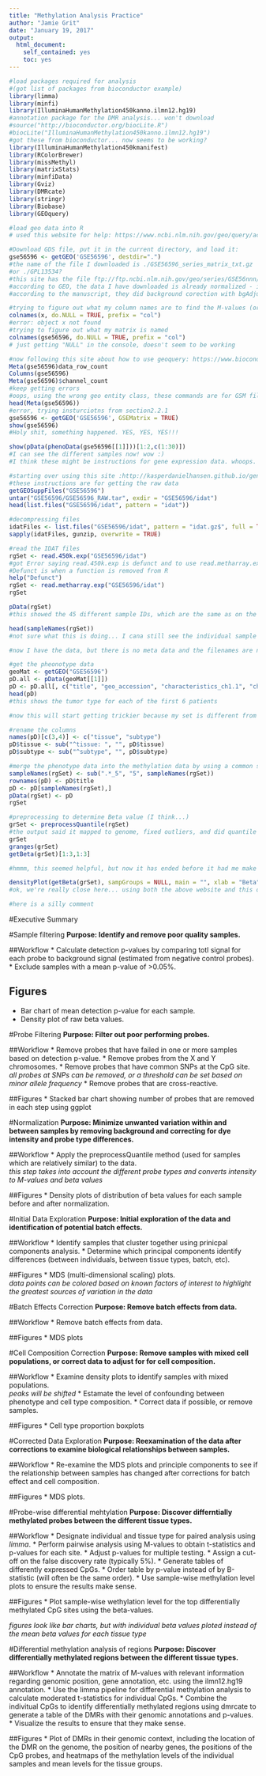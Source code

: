 ```yaml
---
title: "Methylation Analysis Practice"
author: "Jamie Grit"
date: "January 19, 2017"
output: 
  html_document:
    self_contained: yes
    toc: yes
---
```



```r
#load packages required for analysis
#(got list of packages from bioconductor example)
library(limma)
library(minfi)
library(IlluminaHumanMethylation450kanno.ilmn12.hg19)
#annotation package for the DMR analysis... won't download
#source("http://bioconductor.org/biocLite.R")
#biocLite("IlluminaHumanMethylation450kanno.ilmn12.hg19")
#got these from bioconductor... now seems to be working?
library(IlluminaHumanMethylation450kmanifest)
library(RColorBrewer)
library(missMethyl)
library(matrixStats)
library(minfiData)
library(Gviz)
library(DMRcate)
library(stringr)
library(Biobase)
library(GEOquery)

```


```r
#load geo data into R
# used this website for help: https://www.ncbi.nlm.nih.gov/geo/query/acc.cgi?acc=GSE56596

#Download GDS file, put it in the current directory, and load it:
gse56596 <- getGEO('GSE56596', destdir=".")
#the name of the file I downloaded is ./GSE56596_series_matrix_txt.gz
#or ./GPL13534? 
#this site has the file ftp://ftp.ncbi.nlm.nih.gov/geo/series/GSE56nnn/GSE56596/matrix/
#according to GEO, the data I have downloaded is already normalized - if I want the raw data I will need to figure out how to download the raw data that are in the supplementary file 
#according to the manuscript, they did background corection with bgAdjust method, color bias adjustment by the quantile method, normalization was done using simple scaling normalization. They used M-values instead of beta value

#trying to figure out what my column names are to find the M-values (or hopefully beta-values) using this https://stat.ethz.ch/R-manual/R-devel/library/base/html/colnames.html
colnames(x, do.NULL = TRUE, prefix = "col")
#error: object x not found
#trying to figure out what my matrix is named
colnames(gse56596, do.NULL = TRUE, prefix = "col")
# just getting "NULL" in the console, doesn't seem to be working

#now following this site about how to use geoquery: https://www.bioconductor.org/help/course-materials/2011/BioC2011/LabStuff/publicDataTutorial.pdf
Meta(gse56596)data_row_count
Columns(gse56596)
Meta(gse56596)$channel_count
#keep getting errors
#oops, using the wrong geo entity class, these commands are for GSM files and I have a GSE file, which according to this tutordial is the most confusing to use. Great.It doesn't have a data table, instead it has 2 lists, the GPLList and the GSMList.
head(Meta(gse56596))
#error, trying insturciotns from section2.2.1
gse56596 <- getGEO('GSE56596', GSEMatrix = TRUE)
show(gse56596)
#Holy shit, something happened. YES, YES, YES!!!

show(pData(phenoData(gse56596[[1]]))[1:2,c(1:30)])
#I can see the different samples now! wow :) 
#I think these might be instructions for gene expression data. whoops. 

#starting over using this site :http://kasperdanielhansen.github.io/genbioconductor/html/minfi.html
#these instructions are for getting the raw data
getGEOSuppFiles("GSE56596")
untar("GSE56596/GSE56596_RAW.tar", exdir = "GSE56596/idat")
head(list.files("GSE56596/idat", pattern = "idat"))

#decompressing files
idatFiles <- list.files("GSE56596/idat", pattern = "idat.gz$", full = TRUE)
sapply(idatFiles, gunzip, overwrite = TRUE)

#read the IDAT files
rgSet <- read.450k.exp("GSE56596/idat")
#got Error saying read.450k.exp is defunct and to use read.metharray.exp insead
#Defunct is when a function is removed from R
help("Defunct")
rgSet <- read.metharray.exp("GSE56596/idat")
rgSet

pData(rgSet)
#this showed the 45 different sample IDs, which are the same as on the geo page 

head(sampleNames(rgSet))
#not sure what this is doing... I cana still see the individual sample IDs, but they are arranged differently

#now I have the data, but there is no meta data and the filenames are not usefull

#get the pheonotype data
geoMat <- getGEO("GSE56596")
pD.all <- pData(geoMat[[1]])
pD <- pD.all[, c("title", "geo_accession", "characteristics_ch1.1", "characteristics_ch1.2")]
head(pD)
#this shows the tumor type for each of the first 6 patients

#now this will start getting trickier because my set is different from the example

#rename the columns
names(pD)[c(3,4)] <- c("tissue", "subtype")
pD$tissue <- sub("^tissue: ", "", pD$tissue)
pD$subtype <- sub("^subtype", "", pD$subtype)

#merge the phenotype data into the methylation data by using a common sample identifier
sampleNames(rgSet) <- sub(".*_5", "5", sampleNames(rgSet))
rownames(pD) <- pD$title
pD <- pD[sampleNames(rgSet),]
pData(rgSet) <- pD
rgSet

#preprocessing to determine Beta value (I think...)
grSet <- preprocessQuantile(rgSet)
#the output said it mapped to genome, fixed outliers, and did quantile normalizing. wow, all that from one little line? 
grSet
granges(grSet)
getBeta(grSet)[1:3,1:3]

#hmmm, this seemed helpful, but now it has ended before it had me make a density plot. Moving forward to try to make the density plot using this website: https://rdrr.io/bioc/minfi/man/densityPlot.html

densityPlot(getBeta(grSet), sampGroups = NULL, main = "", xlab = "Beta", add = TRUE, legend = TRUE)
#ok, we're really close here... using both the above website and this one: https://www.bioconductor.org/help/workflows/methylationArrayAnalysis/#obtaining-the-data

#here is a silly comment
```

#Executive Summary

#Sample filtering
**Purpose: Identify and remove poor quality samples.**

##Workflow
* Calculate detection p-values by comparing totl signal for each probe to background signal (estimated from negative control probes).
* Exclude samples with a mean p-value of >0.05%.

## Figures
* Bar chart of mean detection p-value for each sample.
* Density plot of raw beta values.

#Probe Filtering
**Purpose: Filter out poor performing probes.**

##Workflow
* Remove probes that have failed in one or more samples based on detection p-value.
* Remove probes from the X and Y chromosomes.
* Remove probes that have common SNPs at the CpG site.  
*all probes at SNPs can be removed, or a threshold can be set based on minor allele frequency*
* Remove probes that are cross-reactive.

##Figures
* Stacked bar chart showing number of probes that are removed in each step using ggplot

#Normalization
**Purpose: Minimize unwanted variation within and between samples by removing background and correcting for dye intensity and probe type differences.**

##Workflow
* Apply the preprocessQuantile method (used for samples which are relatively similar) to the data.  
*this step takes into account the different probe types and converts intensity to M-values and beta values*

##Figures
* Density plots of distribution of beta values for each sample before and after normalization.

#Initial Data Exploration
**Purpose: Initial exploration of the data and identification of potential batch effects.**

##Workflow
* Identify samples that cluster together using prinicpal components analysis.
* Determine which principal components identify differences (between individuals, between tissue types, batch, etc).

##Figures
* MDS (multi-dimensional scaling) plots.  
*data points can be colored based on known factors of interest to highlight the greatest sources of variation in the data*

#Batch Effects Correction
**Purpose: Remove batch effects from data.**

##Workflow
* Remove batch effects from data.

##Figures
* MDS plots

#Cell Composition Correction
**Purpose: Remove samples with mixed cell populations, or correct data to adjust for for cell composition.**

##Workflow
* Examine density plots to identify samples with mixed populations.  
*peaks will be shifted*
* Estamate the level of confounding between phenotype and cell type composition.
* Correct data if possible, or remove samples.

##Figures
* Cell type proportion boxplots

#Corrected Data Exploration
**Purpose: Reexamination of the data after corrections to examine biological relationships between samples.**

##Workflow
* Re-examine the MDS plots and principle components to see if the relationship between samples has changed after corrections for batch effect and cell composition.

##Figures
* MDS plots.

#Probe-wise differential mehtylation
**Purpose: Discover differntially methylated probes between the different tissue types.**

##Workflow
* Designate individual and tissue type for paired analysis using *limma*.
* Perform pairwise analysis using M-values to obtain t-statistics and p-values for each site.
* Adjust p-values for multiple testing.
* Assign a cut-off on the false discovery rate (typically 5%).
* Generate tables of differently expressed CpGs.
* Order table by p-value instead of by B-statistic (will often be the same order).
* Use sample-wise methylation level plots to ensure the results make sense.

##Figures
* Plot sample-wise wethylation level for the top differentially methylated CpG sites using the beta-values.

  *figures look like bar charts, but with individual beta values ploted instead of the mean beta values for each tissue type*
 
#Differential methylation analysis of regions
**Purpose: Discover differentially methylated regions between the different tissue types.**
 
##Workflow 
* Annotate the matrix of M-values with relevant information regarding genomic position, gene annotation, etc. using the ilmn12.hg19 annotation.
* Use the limma pipeline for differential methylation analysis to calculate moderated t-statistics for individual CpGs.
* Combine the indivitual CpGs to identify differentially methylated regions using dmrcate to generate a table of the DMRs with their genomic annotations and p-values.
* Visualize the results to ensure that they make sense.
 
##Figures
* Plot of DMRs in their genomic context, including the location of the DMR on the genome, the position of nearby genes, the positions of the CpG probes, and heatmaps of the methylation levels of the individual samples and mean levels for the tissue groups.